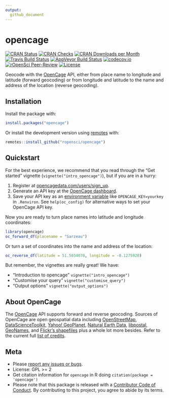 ```yaml
---
output:
  github_document
---
```

<!-- README.md is generated from README.Rmd. Please edit that file -->
# opencage

<!-- badges: start -->

[![CRAN Status](https://www.r-pkg.org/badges/version/opencage)](https://cran.r-project.org/package=opencage)
[![CRAN Checks](https://cranchecks.info/badges/worst/opencage)](https://cran.r-project.org/web/checks/check_results_opencage.html)
[![CRAN Downloads per Month](https://cranlogs.r-pkg.org/badges/opencage)](https://cran.r-project.org/package=opencage)
[![Travis Build Status](https://travis-ci.org/ropensci/opencage.svg?branch=master)](https://travis-ci.org/ropensci/opencage)
[![AppVeyor Build Status](https://ci.appveyor.com/api/projects/status/github/ropensci/opencage?branch=master&svg=true)](https://ci.appveyor.com/project/maelle/opencage)
[![codecov.io](https://codecov.io/github/ropensci/opencage/coverage.svg?branch=master)](https://codecov.io/github/ropensci/opencage?branch=master)
[![rOpenSci Peer-Review](https://badges.ropensci.org/36_status.svg)](https://github.com/ropensci/software-review/issues/36)
[![License](https://img.shields.io/cran/l/opencage)](https://opensource.org/licenses/gpl-license)

<!-- badges: end -->

Geocode with the [OpenCage](https://opencagedata.com/) API, either from place name to longitude and latitude (forward geocoding) or from longitude and latitude to the name and address of the location (reverse geocoding). 

## Installation

Install the package with:

```r
install.packages("opencage")
```

Or install the development version using [remotes](https://remotes.r-lib.org/) with:

```r
remotes::install_github("ropensci/opencage")

```

## Quickstart

For the best experience, we recommend that you read through the "Get started" vignette (`vignette("intro_opencage")`), but if you are in a hurry:

1. Register at [opencagedata.com/users/sign_up](https://opencagedata.com/users/sign_up).
2. Generate an API key at the [OpenCage dashboard](https://opencagedata.com/dashboard#api-keys).
3. Save your API key as an [environment variable](https://rstats.wtf/r-startup.html#renviron) like `OPENCAGE_KEY=yourkey` in `.Renviron`. 
See `help(oc_config)` for alternative ways to set your OpenCage API key.

Now you are ready to turn place names into latitude and longitude coordinates:

```r
library(opencage)
oc_forward_df(placename = "Sarzeau")
```

Or turn a set of coordinates into the name and address of the location:

```r
oc_reverse_df(latitude = 51.5034070, longitude = -0.1275920)
```

But remember, the vignettes are really great! We have:

- "Introduction to opencage" `vignette("intro_opencage")`
- "Customise your query" `vignette("customise_query")`
- "Output options" `vignette("output_options")`

## About OpenCage

The [OpenCage](https://opencagedata.com/) API supports forward and reverse geocoding. 
Sources of OpenCage are open geospatial data including 
[OpenStreetMap](https://www.openstreetmap.org/), 
[DataScienceToolkit](https://github.com/petewarden/dstk), 
[Yahoo! GeoPlanet](https://developer.yahoo.com/geo/geoplanet/data/), 
[Natural Earth Data](https://www.naturalearthdata.com/), 
[libpostal](https://github.com/openvenues/libpostal), 
[GeoNames](https://www.geonames.org/), and 
[Flickr's shapefiles](https://code.flickr.net/2009/05/21/flickr-shapefiles-public-dataset-10/) plus a whole lot more besides. 
Refer to the current full [list of credits](https://opencagedata.com/credits).

## Meta

* Please [report any issues or bugs](https://github.com/ropensci/opencage/issues).
* License: GPL >= 2
* Get citation information for `opencage` in R doing `citation(package = 'opencage')`
* Please note that this package is released with a [Contributor Code of Conduct](https://ropensci.org/code-of-conduct/). By contributing to this project, you agree to abide by its terms.
